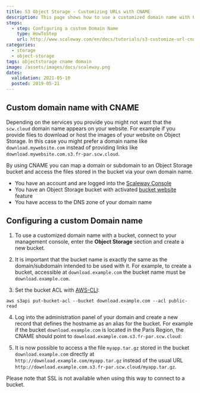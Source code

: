 ```yaml
---
title: S3 Object Storage - Customizing URLs with CNAME
description: This page shows how to use a customized domain name with Object Storage buckets
steps:
  - step: Configuring a custom Domain Name
    type: HowToStep
    url: http://www.scaleway.com/en/docs/tutorials/s3-customize-url-cname/#Configuring-a-custom-Domain-name
categories:
  - storage
  - object-storage
tags: objectstorage cname domain
image: /assets/images/docs/scaleway.png
dates:
  validation: 2021-05-10
  posted: 2019-05-21
---
```


## Custom domain name with CNAME

Depending on the services you provide you might not want that the `scw.cloud` domain name appears on your website.
For example if you provide files to download or host the images of your website on Object Storage. In this case you might prefer a domain name like `download.mywebsite.com` instead of providing links like `download.mywebsite.com.s3.fr-par.scw.cloud`.

By using CNAME you can map a domain or subdomain to an Object Storage bucket and access the files stored in the bucket via your own domain name.


<Message type="requirement">

- You have an account and are logged into the [Scaleway Console](https://console.scaleway.com)
- You have an Object Storage bucket with activated [bucket website](/storage/object/how-to/use-bucket-website/) feature
- You have access to the DNS zone of your domain name

</Message>

## Configuring a custom Domain name

1. To use a customized domain name with a bucket, connect to your management console, enter the **Object Storage** section and create a new bucket.

2. It is important that the bucket name is exactly the same as the domain/subdomain intended to be used with it. For example, to create a bucket, accessible at `download.example.com` the bucket name must be `download.example.com`.

3. Set the bucket ACL with [AWS-CLI](/storage/object/api-cli/object-storage-aws-cli/):
  ```
  aws s3api put-bucket-acl --bucket download.example.com --acl public-read
  ```

4. Log into the administration panel of your domain and create a new record that defines the hostname as an alias for the bucket. For example if the bucket `download.example.com` is located in the Paris Region, the CNAME should point to `download.example.com.s3.fr-par.scw.cloud`:
<Lightbox src="scaleway-bucket_cname.png" alt="" />

5. It is now possible to access a the file `myapp.tar.gz` stored in the bucket `download.example.com` directly at `http://download.example.com/myapp.tar.gz` instead of the usual URL `http://download.example.com.s3.fr-par.scw.cloud/myapp.tar.gz`.

  <Message type="important">

  Please note that SSL is not available when using this way to connect to a bucket.

  </Message>
